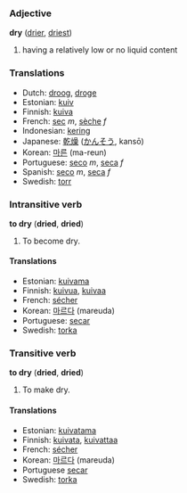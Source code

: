 === Adjective ===
'''dry''' ([[drier]], [[driest]])

#having a relatively low or no liquid content

=== Translations ===
*Dutch: [[droog]], [[droge]]
*Estonian: [[kuiv]]
*Finnish: [[kuiva]]
*French: [[sec]] ''m'', [[sèche]] ''f''
*Indonesian: [[kering]]
*Japanese: [[乾燥]] ([[かんそう]], kansō)
*Korean: [[마른]] (ma-reun)
*Portuguese: [[seco]] ''m'', [[seca]] ''f''
*Spanish: [[seco]] ''m'', [[seca]] ''f''
*Swedish: [[torr]]

===Intransitive verb===
'''to dry''' ('''dried''', '''dried''')

#To become dry.

====Translations====
*Estonian: [[kuivama]]
*Finnish: [[kuivua]], [[kuivaa]]
*French: [[sécher]]
*Korean: [[마르다]] (mareuda)
*Portuguese: [[secar]]
*Swedish: [[torka]]

===Transitive verb===
'''to dry''' ('''dried''', '''dried''')

#To make dry.

====Translations====
*Estonian: [[kuivatama]]
*Finnish: [[kuivata]], [[kuivattaa]]
*French: [[sécher]]
*Korean: [[마르다]] (mareuda)
*Portuguese [[secar]]
*Swedish: [[torka]]